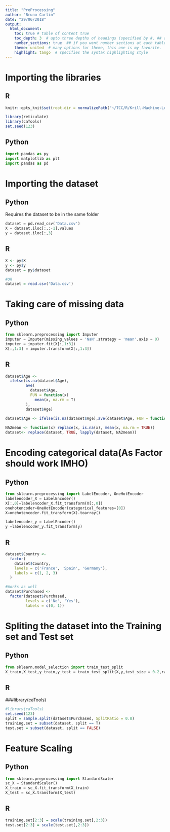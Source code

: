---
title: "PreProcessing"
author: "Bruno Carlin"
date: "29/06/2018"
output:
  html_document:
    toc: true # table of content true
    toc_depth: 3  # upto three depths of headings (specified by #, ## and ###)
    number_sections: true  ## if you want number sections at each table header
    theme: united  # many options for theme, this one is my favorite.
    highlight: tango  # specifies the syntax highlighting style
---

# Importing the libraries

## R

```{r setup, include=FALSE}
knitr::opts_knit$set(root.dir = normalizePath("~/TCC/R/Krill-Machine-Learning/Machine Learning A-Z Template Folder/Part 1 - Data Preprocessing/Data_Preprocessing"))
```

```{r}
library(reticulate)
library(caTools)
set.seed(123)
```


## Python
```{python pYTHON}

import pandas as py
import matplotlib as plt
import pandas as pd

``` 

# Importing the dataset

## Python

Requires the dataset to be in the same folder
```{python}
dataset = pd.read_csv('Data.csv')
X = dataset.iloc[:,:-1].values
y = dataset.iloc[:,3]
```

## R
```{r, echo=FALSE, background= T}
X <- py$X
y <- py$y
dataset = py$dataset

#OR
dataset = read.csv('Data.csv')
```



# Taking care of missing data

## Python
```{python Python method }
from sklearn.preprocessing import Imputer
imputer = Imputer(missing_values = 'NaN',strategy = 'mean',axis = 0)
imputer = imputer.fit(X[:,1:3])
X[:,1:3] = imputer.transform(X[:,1:3])
```

## R
```{r R Method}

dataset$Age <-
  ifelse(is.na(dataset$Age),
         ave(
           dataset$Age,
           FUN = function(x)
             mean(x, na.rm = T)
         ),
         dataset$Age)
         
dataset$Age <- ifelse(is.na(dataset$Age),ave(dataset$Age, FUN = function(x) mean(x, na.rm = T)),dataset$Age)

NA2mean <- function(x) replace(x, is.na(x), mean(x, na.rm = TRUE))
dataset<- replace(dataset, TRUE, lapply(dataset, NA2mean))
```


# Encoding categorical data(As Factor should work IMHO)

## Python
```{python}
from sklearn.preprocessing import LabelEncoder, OneHotEncoder
labelencoder_X = LabelEncoder()
X[:,0]=labelencoder_X.fit_transform(X[:,0])
onehotencoder=OneHotEncoder(categorical_features=[0])
X=onehotencoder.fit_transform(X).toarray()

labelencoder_y = LabelEncoder()
y =labelencoder_y.fit_transform(y)
```

## R

```{r}
dataset$Country <-
  factor(
    dataset$Country,
    levels = c('France', 'Spain', 'Germany'),
    labels = c(1, 2, 3)
  )

#Works as well
dataset$Purchased <-
  factor(dataset$Purchased,
         levels = c('No', 'Yes'),
         labels = c(0, 1))
```

# Spliting the dataset into the Training set and Test set

## Python

```{python}
from sklearn.model_selection import train_test_split
X_train,X_test,y_train,y_test = train_test_split(X,y,test_size = 0.2,random_state = 0)
```

## R

###library(caTools)

```{r}
#library(caTools)
set.seed(123)
split = sample.split(dataset$Purchased, SplitRatio = 0.8)
training.set = subset(dataset, split == T)
test.set = subset(dataset, split == FALSE)
```




# Feature Scaling

## Python

```{python}
from sklearn.preprocessing import StandardScaler
sc_X = StandardScaler()
X_train = sc_X.fit_transform(X_train)
X_test = sc_X.transform(X_test)
```

## R

```{r}
training.set[2:3] = scale(training.set[,2:3])
test.set[2:3] = scale(test.set[,2:3])
```













